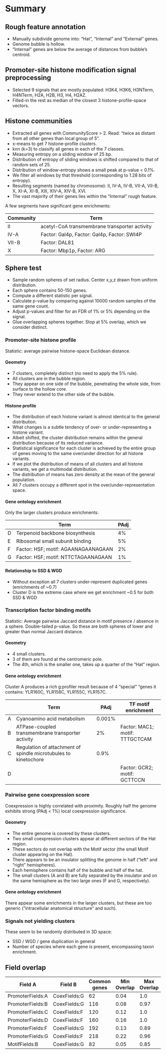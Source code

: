 # Summary

## Rough feature annotation

* Manually subdivide genome into: "Hat", "Internal" and "External" genes.
* Genome bubble is hollow.
* "Internal" genes are below the average of distances from bubble's centroid.

## Promoter-site histone modification signal preprocessing

* Selected 9 signals that are mostly populated: H3K4, H3K6, H3NTerm, H4NTerm, H2A, H2B, H3, H4, H2AZ.
* Filled-in the rest as median of the closest 3 histone-profile-space vectors.

## Histone communities

* Extracted all genes with CommunityScore > 2. Read: "twice as distant from all other genes than local group of 5".
* x-means to get 7 histone-profile clusters.
* knn (k=3) to classify all genes in each of the 7 classes.
* Measuring entropy on a sliding window of 25 bp.
* Distribution of entropy of sliding windows is shifted compared to that of random sets of 25.
* Distribution of window-entropy shows a small peak at p-value < 0.1%.
* We filter all windows by that threshold (corresponding to 1.28 bits of entropy).
* Resulting segments (named by chromosome): II, IV-A, IV-B, VII-A, VII-B, X, XI-A, XI-B, XIII, XIV-A, XIV-B, XVI.
* The vast majority of their genes lies within the "Internal" rough feature.

A few segments have significant gene enrichments:

| Community		| Term												|
|---------------|---------------------------------------------------|
| II			| acetyl-CoA transmembrane transporter activity		|
| IV-A			| Factor: Gal4p, Factor: Gal4p, Factor: SWI4P		|
| VII-B			| Factor: DAL81										|
| X				| Factor: Mbp1p, Factor: ARG						|

## Sphere test

* Sample random spheres of set radius. Center x,y,z drawn from uniform distribution.
* Each sphere contains 50-150 genes.
* Compute a different statistic per signal.
* Calculate p-value by comparing against 10000 random samples of the same gene count.
* Adjust p-values and filter for an FDR of 1% or 5% depending on the signal.
* Glue overlapping spheres together. Stop at 5% overlap, which we consider distinct.

### Promoter-site histone profile

Statistic: average pairwise histone-space Euclidean distance.

#### Geometry

* 7 clusters, completely distinct (no need to apply the 5% rule).
* All clusters are in the bubble region.
* They appear on one side of the bubble, penetrating the whole side, from surface to the hollow core.
* They never extend to the other side of the bubble.

#### Histone profile

* The distribution of each histone variant is almost identical to the general distribution.
* What changes is a subtle tendency of over- or under-representing a histone variant.
* Albeit shifted, the cluster distribution remains within the general distribution because of its reduced variance.
* Statistical significance for each cluster is achieved by the entire group of genes moving to the same over/under direction for all histone variants.
* If we plot the distribution of means of all clusters and all histone variants, we get a multimodal distribution.
* The distribution of means has zero density at the mean of the general population.
* All 7 clusters occupy a different spot in the over/under-representation space.

#### Gene ontology enrichment

Only the larger clusters produce enrichments:

|   | Term                                | PAdj |
|---|-------------------------------------|------|
| D | Terpenoid backbone biosynthesis     | 4%   |
| E | Ribosomal small subunit binding     | 5%   |
| F | Factor: HSF; motif: AGAANAGAANAGAAN | 2%   |
| G | Factor: HSF; motif: NTTCTAGAANAGAAN | 1%   |

#### Relationship to SSD & WGD

* Without exception all 7 clusters under-represent duplicated genes (enrichments of ~0.7)
* Cluster D is the extreme case where we get enrichment ~0.5 for both SSD & WGD

### Transcription factor binding motifs

Statistic: Average pairwise Jaccard distance in motif presence / absence in a sphere.
Double-tailed p-value. So these are both spheres of lower and greater than normal Jaccard distance.

#### Geometry

* 4 small clusters.
* 3 of them are found at the centromeric pole.
* The 4th, which is the smaller one, takes up a quarter of the "Hat" region.

#### Gene ontology enrichment

Cluster A produces a rich g:profiler result because of 4 "special" "genes it contains: YLR160C, YLR158C, YLR155C, YLR157C.

|   | Term                                                            | PAdj   | TF motif enrichment            |
|---|-----------------------------------------------------------------|--------|--------------------------------|
| A | Cyanoamino acid metabolism                                      | 0.001% |                                |
| B | ATPase-coupled transmembrane transporter activity               | 2%     | Factor: MAC1; motif: TTTGCTCAM |
| C | Regulation of attachment of spindle microtubules to kinetochore | 0.9%   |                                |
| D |                                                                 |        | Factor: GCR2; motif: GCTTCCN   |

### Pairwise gene coexpression score

Coexpression is highly correlated with proximity. Roughly half the genome exhibits strong (PAdj < 1%) local coexpression significance.

#### Geometry

* The entire genome is covered by these clusters.
* Two small coexpression clusters appear at different sectors of the Hat region.
* These sectors do not overlap with the Motif sector (the small Motif cluster appearing on the Hat).
* There appears to be an insulator splitting the genome in half ("left" and "right" hemispheres).
* Each hemisphere contains half of the bubble and half of the hat.
* The small clusters (A and B) are fully separated by the insulator and on the same hemisphere as the two large ones (F and G, respectively).

#### Gene ontology enrichment

There appear some enrichments in the larger clusters, but these are too generic ("intracellular anatomical structure" and such).

### Signals not yielding clusters

These seem to be randomly distributed in 3D space:

* SSD / WGD / gene duplication in general
* Number of species where each gene is present, encompassing taxon enrichment.

## Field overlap

|Field A           |Field B       |Common genes|Min Overlap   |Max Overlap   |
|------------------|--------------|------------|--------------|--------------|
|PromoterFields:A  |CoexFields:G  |62          |0.04          |1.0           |
|PromoterFields:B  |CoexFields:G  |116         |0.08          |0.97          |
|PromoterFields:C  |CoexFields:F  |120         |0.12          |1.0           |
|PromoterFields:D  |CoexFields:F  |160         |0.16          |1.0           |
|PromoterFields:F  |CoexFields:G  |192         |0.13          |0.89          |
|PromoterFields:G  |CoexFields:F  |218         |0.22          |0.96          |
|MotifFields:B     |CoexFields:G  |82          |0.05          |0.85          |



